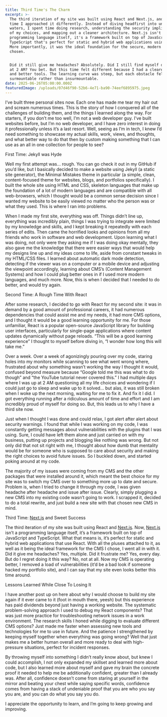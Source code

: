 ```yaml
---
title: Third Time's The Charm
excerpt: >-
  The third iteration of my site was built using React and Next.js, and this
  time I approached it differently. Instead of diving headfirst into unknown
  waters, I spent time doing research, understanding the security implications
  of my choices, and mapping out a cleaner architecture. Next.js isn't a
  programming language itself, it's a framework built on top of JavaScript and
  TypeScript that's perfect for static and hybrid web applications using React.
  More importantly, it was the ideal foundation for the secure, modern CMS I had
  chosen.


  Did it still give me headaches? Absolutely. Did I still find myself debugging
  at 2 AM? You bet. But this time felt different because I had a clearer vision
  and better tools. The learning curve was steep, but each obstacle felt
  surmountable rather than insurmountable.
date: 2025-06-26T05:00:00.000Z
featuredImage: /uploads/07d46f90-52b6-4e71-ba90-74eef6895975.jpeg
---
```


I’ve built three personal sites now. Each one has made me tear my hair out and scream numerous times. This is the story of how I conquered all of the challenges of building them, and the things I learned along the way. For starters, if you don’t me too well, I’m not a web developer guy. I’ve built websites before, but I’m no web developer, and I have zero interest in doing it professionally unless it’s a last resort. Well, seeing as I’m in tech, I knew I’d need something to showcase my actual skills, work, views, and thoughts, and what better way to do that then by custom making something that I can use as an all in one collection for people to see? 

First Time: Jekyll was Hyde

Well my first attempt was… rough. You can go check it out in my GitHub if you’d like, but I basically decided to make a website using Jekyll (a static site generator), the Minimal Mistakes theme in particular (a simple, clean, content-focused theme for websites, blogs, and portfolios specifically). I built the whole site using HTML and CSS, skeleton languages that make up the foundation of a lot of modern languages and are compatible with all web-browsers, which I thought would be a common sense decision since I wanted my website to be easily viewed no matter who the person was or what they used. This is where I ran into problems.

When I made my first site, everything was off. Things didn’t line up, everything was incredibly plain, things I was trying to integrate were limited by my knowledge and skills, and I kept breaking it repeatedly with each series of edits. Then came the horrified looks and opinions from all my friends who work in software and web development. Upon learning what I was doing, not only were they asking me if I was doing okay mentally, they also gave me the knowledge that there were easier ways that would help my designs line up and my ideas come to life, aside from constant tweaks in my HTML/CSS files. I learned about automatic dark mode detection, detecting if the viewer was on a computer or a mobile device and adjusting the viewpoint accordingly, learning about CMS’s (Content Management Systems) and how I could plug better ones in if I used more modern languages, and much more. Now, this is when I decided that I needed to do better, and would try again.

Second Time: A Rough Time With React

After some research, I decided to go with React for my second site: it was in demand by a good amount of professional careers, it had numerous dependencies that could assist me and my needs, it had more CMS options, and I thought it would be a good learning opportunity for me. For those unfamiliar, React is a popular open-source JavaScript library for building user interfaces, particularly for single-page applications where content updates dynamically without page reloads. “This will be a good learning experience” I thought to myself before diving in, “I wonder how long this will take me.”


Over a week. Over a week of agonizingly pouring over my code, staring holes into my monitors while scanning to see what went wrong where, frustrated about why something wasn’t working the way I thought it would, confused beyond measure because “Google told me this was what to do though” and “the YouTube tutorial never covered this.” I had multiple days where I was up at 2 AM questioning all my life choices and wondering if I could just go to sleep and wake up to it solved… but alas, it was still broken when I woke up the next morning, waiting for me to fix it. And fix it I did. I got everything running after a ridiculous amount of time and effort and I am incredibly proud of myself for doing so. But, this leads us to why I have a third site now.


Just when I thought I was done and could relax, I got alert after alert about security warnings. I found that while I was working on my code, I was constantly getting messages about vulnerabilities with the plugins that I was using. Sure, I could have left them alone and just carried on with my business, putting up projects and blogging like nothing was wrong. But not only did that not sit right with me, I thought about how dumb that mentality would be for someone who is supposed to care about security and making the right choices to avoid future issues. So I buckled down, and started poking around at my code. 

The majority of my issues were coming from my CMS and the other packages that were installed around it, which meant the best choice for my site was to switch my CMS over to something more up to date and secure. Problem is, when I tried to change it through my code, I was given headache after headache and issue after issue. Clearly, simply plugging a new CMS into my existing code wasn’t going to work. I scrapped it, decided to do a total rewrite, and just build a new site with that chosen new CMS in mind.

Third Time: [Next.js](http://next.js) and Sweet Success

The third iteration of my site was built using React and [Next.js](http://next.js). Now, [Next.js](http://next.js) isn’t a programming language itself, it’s a framework built on top of JavaScript and TypeScript. What that means is, it’s perfect for static and hybrid web applications that use React. With all the pluses attached to it, as well as it being the ideal framework for the CMS I chose, I went all in with it. Did it give me headaches? Yes, multiple. Did it frustrate me? Yes, every day. But do I regret doing it this way? No, not at all. Now my CMS is operating better, I removed a load of vulnerabilities (it’d be a bad look if someone hacked my portfolio site), and I can say that my site even looks better this time around. 

Lessons Learned While Close To Losing It


I have another post up on here about why I would choose to build my site again if it ever came to it (foot in mouth there, yeesh) but this experience has paid dividends beyond just having a working website. The systematic problem-solving approach I used to debug my React components? That was just more practice for troubleshooting network issues in a work environment. The research skills I honed while digging to evaluate different CMS options? Just made me faster when assessing new tools and technologies for me to use in future. And the patience I strengthened by keeping myself together when everything was going wrong? Well that just makes me a better human overall and more ready to deal with high-pressure situations, perfect for incident responses. 




By throwing myself into something I didn’t really know about, but knew I could accomplish, I not only expanded my skillset and learned more about code, but I also learned more about myself and gave my brain the concrete proof it needed to help me be additionally confident, greater than I already was. After all, confidence doesn’t come from staring at yourself in the mirror and beating your chest while saying specific words, confidence comes from having a stack of undeniable proof that you are who you say you are, and you can do what you say you do. 

I appreciate the opportunity to learn, and I’m going to keep growing and improving. 
